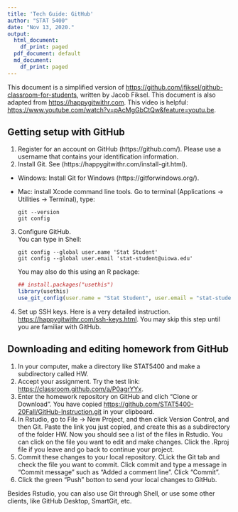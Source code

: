 ```yaml
---
title: 'Tech Guide: GitHub'
author: "STAT 5400"
date: "Nov 13, 2020."
output:
  html_document:
    df_print: paged
  pdf_document: default
  md_document:
    df_print: paged
---
```


This document is a simplified version of <https://github.com/jfiksel/github-classroom-for-students>, written by Jacob Fiksel. This document is also adapted from <https://happygitwithr.com>. This video is helpful: <https://www.youtube.com/watch?v=pAcMgGbCtQw&feature=youtu.be>.

## Getting setup with GitHub
1. Register for an account on GitHub (https://github.com/). Please use a username that contains your identification information.
2. Install Git. See (https://happygitwithr.com/install-git.html).
  * Windows: Install Git for Windows (https://gitforwindows.org/). 
  * Mac: install Xcode command line tools. Go to terminal (Applications -> Utilities -> Terminal), type:
  
      ```
  git --version
  git config
  ```
  
3. Configure GitHub.  
  You can type in Shell:
    
     ```
  git config --global user.name 'Stat Student'
  git config --global user.email 'stat-student@uiowa.edu'
  ```
  You may also do this using an R package:
  
      ```r
  ## install.packages("usethis")
  library(usethis)
  use_git_config(user.name = "Stat Student", user.email = "stat-student@uiowa.edu")
  ```

  4. Set up SSH keys. Here is a very detailed instruction. <https://happygitwithr.com/ssh-keys.html>. You may skip this step until you are familiar with GitHub.
  
  
## Downloading and editing homework from GitHub
1. In your computer, make a directory like STAT5400 and make a subdirectory called HW.
2. Accept your assignment. Try the test link: <https://classroom.github.com/a/P0agrYYx>.
3. Enter the homework repository on GitHub and clich "Clone or Download". You have copied <https://github.com/STAT5400-20Fall/GitHub-Instruction.git> in your clipboard.
4. In Rstudio, go to File -> New Project, and then click Version Control, and then Git. Paste the link you just copied, and create this as a subdirectory of the folder HW. Now you should see a list of the files in Rstudio. You can click on the file you want to edit and make changes. Click the .Rproj file if you leave and go back to continue your project. 
5. Commit these changes to your local repository. CLick the Git tab and check the file you want to commit. Click commit and type a message in "Commit message" such as "Added a comment line". Click "Commit".
6. Click the green "Push" botton to send your local changes to GitHub.



Besides Rstudio, you can also use Git through Shell, or use some other clients, like GitHub Desktop, SmartGit, etc.
